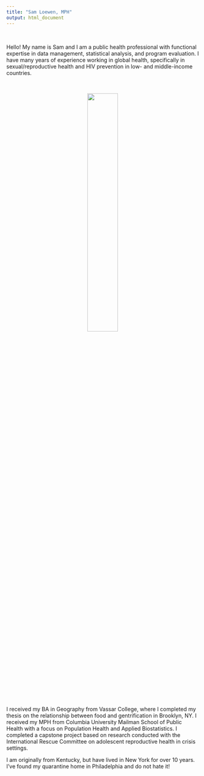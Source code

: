 ```yaml
---
title: "Sam Loewen, MPH"
output: html_document
---
```


<br>


Hello! My name is Sam and I am a public health professional with functional expertise in data management, statistical analysis, and program evaluation. I have many years of experience working in global health, specifically in sexual/reproductive health and HIV prevention in low- and middle-income countries.

<br>

<center>

<img src="images/curl.jpg" style="width:40%">

</center>

<br>

I received my BA in Geography from Vassar College, where I completed my thesis on the relationship between food and gentrification in Brooklyn, NY. I received my MPH from Columbia University Mailman School of Public Health with a focus on Population Health and Applied Biostatistics. I completed a capstone project based on research conducted with the International Rescue Committee on adolescent reproductive health in crisis settings.

I am originally from Kentucky, but have lived in New York for over 10 years. I've found my quarantine home in Philadelphia and do not hate it! 
